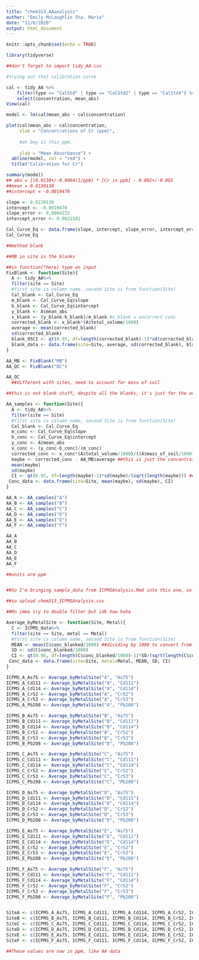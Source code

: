 ```yaml
---
title: "chem313_AAanalysis"
author: "Emily McLaughlin Sta. Maria"
date: "11/6/2020"
output: html_document
---
```


```r
knitr::opts_chunk$set(echo = TRUE)
```

```r

library(tidyverse)

##don't forget to import tidy_AA.csv

```

```r

#trying out that calibration curve

cal <- tidy_AA %>%
    filter(type == "CalStd" | type == "CalStd2" | type == "CalStd4") %>%
    select(concentration, mean_abs)
View(cal)

model <- lm(cal$mean_abs ~ cal$concentration)

plot(cal$mean_abs ~ cal$concentration,
     xlab = "Concentrations of Cr (ppm)",
     
     #oh boy is this ppm.
     
     ylab = "Mean Absorbance") +
  abline(model, col = "red") +
  title("Calibration for Cr")

summary(model)
## abs = [(0.0130+/-0.0004)1/ppb] * [Cr in ppb] - 0.002+/-0.002
##mean = 0.0130130
##intercept = -0.0019470

slope <- 0.0130130
intercept <- -0.0019470
slope_error <- 0.0004232
intercept_error <- 0.0021581

Cal_Curve_Eq <- data.frame(slope, intercept, slope_error, intercept_error)
Cal_Curve_Eq
```

```r

##method blank

##MB in site is the blanks

##in function(*here) type on input
FixBlank <- function(Site){
  A <- tidy_AA%>%
  filter(site == Site) 
  #first site is column name, second Site is from function(Site)
  Cal_blank <- Cal_Curve_Eq
  m_blank <- Cal_Curve_Eq$slope
  b_blank <- Cal_Curve_Eq$intercept
  y_blank <- A$mean_abs
  x_blank <- (y_blank-b_blank)/m_blank #x_blank = uncorrect conc
  corrected_blank <- x_blank*(A$total_volume/1000)
  average <- mean(corrected_blank)
  sd(corrected_blank)
  blank_95CI <- qt(0.95, df=length(corrected_blank)-1)*sd(corrected_blank)/(sqrt(length(corrected_blank))) ##95% CI's... copy and paste when needed!
  blank_data <- data.frame(site=Site, average, sd(corrected_blank), blank_95CI)
}

AA_MB <- FixBlank("MB")
AA_QC <- FixBlank("QC")

AA_QC
  ##different with sites, need to account for mass of soil

```

```r

##this is not blank stuff, despite all the blanks, it's just for the actual data collected... I think

AA_samples <- function(Site){
  A <- tidy_AA%>%
  filter(site == Site) 
  #first site is column name, second Site is from function(Site)
  Cal_blank <- Cal_Curve_Eq
  m_conc <- Cal_Curve_Eq$slope
  b_conc <- Cal_Curve_Eq$intercept
  y_conc <- A$mean_abs
  x_conc <- (y_conc-b_conc)/(m_conc) 
  corrected_conc <- x_conc*(A$total_volume/1000)/((A$mass_of_soil/1000))
  maybe <- corrected_conc - AA_MB$average ##this is just the concentrations - blank = final real life concentration I guess theoretically
  mean(maybe)
  sd(maybe)
  CI <- qt(0.95, df=length(maybe)-1)*sd(maybe)/(sqrt(length(maybe))) ##95% CI's... copy and paste when needed!
 Conc_data <- data.frame(site=Site, mean(maybe), sd(maybe), CI)
}

AA_A <- AA_samples("A")
AA_B <- AA_samples("B")
AA_C <- AA_samples("C")
AA_D <- AA_samples("D")
AA_E <- AA_samples("E")
AA_F <- AA_samples("F")

AA_A
AA_B
AA_C
AA_D
AA_E
AA_F

##units are ppm 



```





```r

##So I'm bringing sample_data from ICPMSAnalysis.Rmd into this one, so I can compare them, if I need t-tests or whatnot 

##so upload chem313_ICPMSAnalysis.csv

##Rn imma try to double filter but idk how haha

Average_byMetalSite <- function(Site, Metal){
  C <- ICPMS_data%>%
  filter(site == Site, metal == Metal) 
  #first site is column name, second Site is from function(Site)
  MEAN <- mean(C$conc_blanked/1000) ##dividing by 1000 to convert from ppb to ppm, to match AA data
  SD <- sd(C$conc_blanked/1000)
  CI <- qt(0.95, df=length(C$conc_blanked/1000)-1)*SD/(sqrt(length(C$conc_blanked/1000))) ##95% CI's... copy and paste when needed!
 Conc_data <- data.frame(site=Site, metal=Metal, MEAN, SD, CI)
}

ICPMS_A_As75 <- Average_byMetalSite("A", "As75")
ICPMS_A_Cd111 <- Average_byMetalSite("A", "Cd111")
ICPMS_A_Cd114 <- Average_byMetalSite("A", "Cd114")
ICPMS_A_Cr52 <- Average_byMetalSite("A", "Cr52")
ICPMS_A_Cr53 <- Average_byMetalSite("A", "Cr53")
ICPMS_A_Pb208 <- Average_byMetalSite("A", "Pb208")

ICPMS_B_As75 <- Average_byMetalSite("B", "As75")
ICPMS_B_Cd111 <- Average_byMetalSite("B", "Cd111")
ICPMS_B_Cd114 <- Average_byMetalSite("B", "Cd114")
ICPMS_B_Cr52 <- Average_byMetalSite("B", "Cr52")
ICPMS_B_Cr53 <- Average_byMetalSite("B", "Cr53")
ICPMS_B_Pb208 <- Average_byMetalSite("B", "Pb208")

ICPMS_C_As75 <- Average_byMetalSite("C", "As75")
ICPMS_C_Cd111 <- Average_byMetalSite("C", "Cd111")
ICPMS_C_Cd114 <- Average_byMetalSite("C", "Cd114")
ICPMS_C_Cr52 <- Average_byMetalSite("C", "Cr52")
ICPMS_C_Cr53 <- Average_byMetalSite("C", "Cr53")
ICPMS_C_Pb208 <- Average_byMetalSite("C", "Pb208")

ICPMS_D_As75 <- Average_byMetalSite("D", "As75")
ICPMS_D_Cd111 <- Average_byMetalSite("D", "Cd111")
ICPMS_D_Cd114 <- Average_byMetalSite("D", "Cd114")
ICPMS_D_Cr52 <- Average_byMetalSite("D", "Cr52")
ICPMS_D_Cr53 <- Average_byMetalSite("D", "Cr53")
ICPMS_D_Pb208 <- Average_byMetalSite("D", "Pb208")

ICPMS_E_As75 <- Average_byMetalSite("E", "As75")
ICPMS_E_Cd111 <- Average_byMetalSite("E", "Cd111")
ICPMS_E_Cd114 <- Average_byMetalSite("E", "Cd114")
ICPMS_E_Cr52 <- Average_byMetalSite("E", "Cr52")
ICPMS_E_Cr53 <- Average_byMetalSite("E", "Cr53")
ICPMS_E_Pb208 <- Average_byMetalSite("E", "Pb208")

ICPMS_F_As75 <- Average_byMetalSite("F", "As75")
ICPMS_F_Cd111 <- Average_byMetalSite("F", "Cd111")
ICPMS_F_Cd114 <- Average_byMetalSite("F", "Cd114")
ICPMS_F_Cr52 <- Average_byMetalSite("F", "Cr52")
ICPMS_F_Cr53 <- Average_byMetalSite("F", "Cr53")
ICPMS_F_Pb208 <- Average_byMetalSite("F", "Pb208")


SiteA <- c(ICPMS_A_As75, ICPMS_A_Cd111, ICPMS_A_Cd114, ICPMS_A_Cr52, ICPMS_A_Cr53, ICPMS_A_Pb208)
SiteB <- c(ICPMS_B_As75, ICPMS_B_Cd111, ICPMS_B_Cd114, ICPMS_B_Cr52, ICPMS_B_Cr53, ICPMS_B_Pb208)
SiteC <- c(ICPMS_C_As75, ICPMS_C_Cd111, ICPMS_C_Cd114, ICPMS_C_Cr52, ICPMS_C_Cr53, ICPMS_C_Pb208)
SiteD <- c(ICPMS_D_As75, ICPMS_D_Cd111, ICPMS_D_Cd114, ICPMS_D_Cr52, ICPMS_D_Cr53, ICPMS_D_Pb208)
SiteE <- c(ICPMS_E_As75, ICPMS_E_Cd111, ICPMS_E_Cd114, ICPMS_E_Cr52, ICPMS_E_Cr53, ICPMS_E_Pb208)
SiteF <- c(ICPMS_F_As75, ICPMS_F_Cd111, ICPMS_F_Cd114, ICPMS_F_Cr52, ICPMS_F_Cr53, ICPMS_F_Pb208)

##These values are now in ppm, like AA data

```


